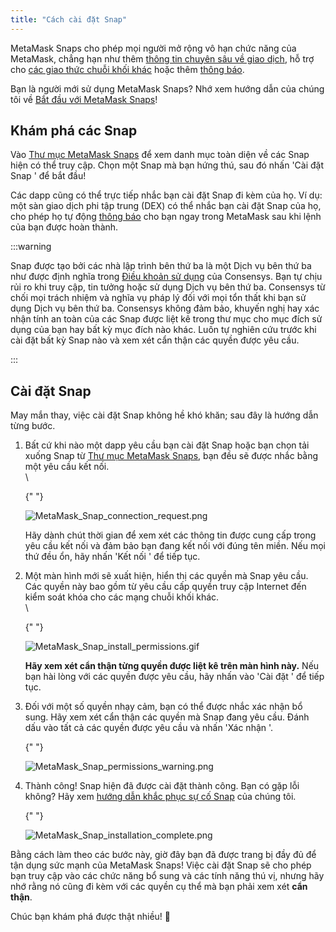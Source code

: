 ```yaml
---
title: "Cách cài đặt Snap"
---
```


MetaMask Snaps cho phép mọi người mở rộng vô hạn chức năng của MetaMask, chẳng hạn như thêm [thông tin chuyên sâu về giao dịch](/metamask-snaps/what-are-security-snaps), hỗ trợ cho [các giao thức chuỗi khối khác](/metamask-snaps/what-are-interoperability-snaps) hoặc thêm [thông báo](/metamask-snaps/what-are-communication-snaps).

Bạn là người mới sử dụng MetaMask Snaps? Nhớ xem hướng dẫn của chúng tôi về [Bắt đầu với MetaMask Snaps](/metamask-snaps/getting-started-with-metamask-snaps)!

## Khám phá các Snap

Vào [Thư mục MetaMask Snaps](https://snaps.metamask.io/?utm_source=metamaskSupport&utm_medium=knowledge-base&utm_campaign=2023_Sep_snaps-launch_content_none) để xem danh mục toàn diện về các Snap hiện có thể truy cập. Chọn một Snap mà bạn hứng thú, sau đó nhấn 'Cài đặt Snap ' để bắt đầu!

Các dapp cũng có thể trực tiếp nhắc bạn cài đặt Snap đi kèm của họ. Ví dụ: một sàn giao dịch phi tập trung (DEX) có thể nhắc bạn cài đặt Snap của họ, cho phép họ tự động [thông báo](/metamask-snaps/what-are-communication-snaps) cho bạn ngay trong MetaMask sau khi lệnh của bạn được hoàn thành.

:::warning

Snap được tạo bởi các nhà lập trình bên thứ ba là một Dịch vụ bên thứ ba như được định nghĩa trong [Điều khoản sử dụng](https://consensys.io/terms-of-use/) của Consensys. Bạn tự chịu rủi ro khi truy cập, tin tưởng hoặc sử dụng Dịch vụ bên thứ ba. Consensys từ chối mọi trách nhiệm và nghĩa vụ pháp lý đối với mọi tổn thất khi bạn sử dụng Dịch vụ bên thứ ba. Consensys không đảm bảo, khuyến nghị hay xác nhận tính an toàn của các Snap được liệt kê trong thư mục cho mục đích sử dụng của bạn hay bất kỳ mục đích nào khác. Luôn tự nghiên cứu trước khi cài đặt bất kỳ Snap nào và xem xét cẩn thận các quyền được yêu cầu.

:::

## Cài đặt Snap

May mắn thay, việc cài đặt Snap không hề khó khăn; sau đây là hướng dẫn từng bước.

1. Bất cứ khi nào một dapp yêu cầu bạn cài đặt Snap hoặc bạn chọn tải xuống Snap từ [Thư mục MetaMask Snaps](https://snaps.metamask.io/?utm_source=metamaskSupport&utm_medium=knowledge-base&utm_campaign=2023_Sep_snaps-launch_content_none), bạn đều sẽ được nhắc bằng một yêu cầu kết nối.\
    \

   {" "}

   <div class="center-container">
     <div class="img-small">
       <img
         src={
           require("../../../../../img/metamask-snaps/getting-started-with-metamask-snaps/MetaMask_Snap_connection_request.png")
             .default
         }
         alt="MetaMask_Snap_connection_request.png"
       />
     </div>
   </div>

   Hãy dành chút thời gian để xem xét các thông tin được cung cấp trong yêu cầu kết nối và đảm bảo bạn đang kết nối với đúng tên miền. Nếu mọi thứ đều ổn, hãy nhấn 'Kết nối ' để tiếp tục.

2. Một màn hình mới sẽ xuất hiện, hiển thị các quyền mà Snap yêu cầu. Các quyền này bao gồm từ yêu cầu cấp quyền truy cập Internet đến kiểm soát khóa cho các mạng chuỗi khối khác.\
    \

   {" "}

   <div class="center-container">
     <div class="img-small">
       <img
         src={
           require("../../../../../img/metamask-snaps/how-to-install-a-snap/MetaMask_Snap_install_permissions.gif")
             .default
         }
         alt="MetaMask_Snap_install_permissions.gif"
       />
     </div>
   </div>

   **Hãy xem xét cẩn thận từng quyền được liệt kê trên màn hình này.** Nếu bạn hài lòng với các quyền được yêu cầu, hãy nhấn vào 'Cài đặt ' để tiếp tục.

3. Đối với một số quyền nhạy cảm, bạn có thể được nhắc xác nhận bổ sung. Hãy xem xét cẩn thận các quyền mà Snap đang yêu cầu. Đánh dấu vào tất cả các quyền được yêu cầu và nhấn 'Xác nhận '.

   {" "}

   <div class="center-container">
     <div class="img-small">
       <img
         src={
           require("../../../../../img/metamask-snaps/how-to-install-a-snap/MetaMask_Snap_permissions_warning.png")
             .default
         }
         alt="MetaMask_Snap_permissions_warning.png"
       />
     </div>
   </div>

4. Thành công! Snap hiện đã được cài đặt thành công. Bạn có gặp lỗi không? Hãy xem [hướng dẫn khắc phục sự cố Snap](/metamask-snaps/how-to-troubleshoot-snap-issues) của chúng tôi.

   {" "}

   <div class="center-container">
     <div class="img-small">
       <img
         src={
           require("../../../../../img/metamask-snaps/how-to-install-a-snap/MetaMask_Snap_installation_complete.png")
             .default
         }
         alt="MetaMask_Snap_installation_complete.png"
       />
     </div>
   </div>

Bằng cách làm theo các bước này, giờ đây bạn đã được trang bị đầy đủ để tận dụng sức mạnh của MetaMask Snaps! Việc cài đặt Snap sẽ cho phép bạn truy cập vào các chức năng bổ sung và các tính năng thú vị, nhưng hãy nhớ rằng nó cũng đi kèm với các quyền cụ thể mà bạn phải xem xét **cẩn thận**.

Chúc bạn khám phá được thật nhiều! 🚀
